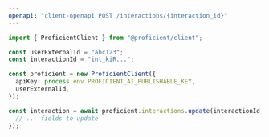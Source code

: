 ```yaml
---
openapi: "client-openapi POST /interactions/{interaction_id}"
---
```


<RequestExample>

```ts JavaScript SDK
import { ProficientClient } from "@proficient/client";

const userExternalId = "abc123";
const interactionId = "int_kiR...";

const proficient = new ProficientClient({
  apiKey: process.env.PROFICIENT_AI_PUBLISHABLE_KEY,
  userExternalId,
});

const interaction = await proficient.interactions.update(interactionId, {
  // ... fields to update
});
```

</RequestExample>
